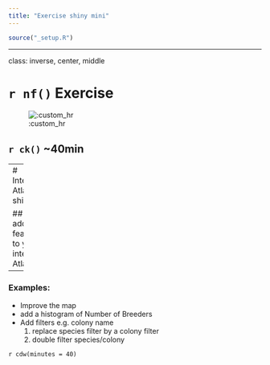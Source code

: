 ```yaml
---
title: "Exercise shiny mini"
---
```



```r
source("_setup.R")
```

---

class: inverse, center, middle

# `r nf()` Exercise

![:custom_hr]()

## `r ck()` ~40min


---
# Interactive Atlas with shiny App 

## Keep adding features to your interactive Atlas! 

--

### Examples:

- Improve the map 
- add a histogram of Number of Breeders
- Add filters e.g. colony name
  1. replace species filter by a colony filter
  2. double filter species/colony


`r cdw(minutes = 40)`
